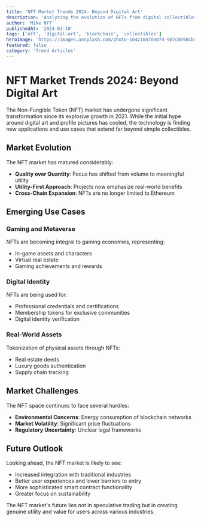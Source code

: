 ```yaml
---
title: 'NFT Market Trends 2024: Beyond Digital Art'
description: 'Analyzing the evolution of NFTs from digital collectibles to utility-driven assets with real-world applications.'
author: 'Mike NFT'
publishedAt: '2024-01-10'
tags: ['nft', 'digital-art', 'blockchain', 'collectibles']
heroImage: 'https://images.unsplash.com/photo-1642104704074-907c0698cbd9?w=800&h=400&fit=crop'
featured: false
category: 'Trend Articles'
---
```


# NFT Market Trends 2024: Beyond Digital Art

The Non-Fungible Token (NFT) market has undergone significant transformation since its explosive growth in 2021. While the initial hype around digital art and profile pictures has cooled, the technology is finding new applications and use cases that extend far beyond simple collectibles.

## Market Evolution

The NFT market has matured considerably:

- **Quality over Quantity**: Focus has shifted from volume to meaningful utility
- **Utility-First Approach**: Projects now emphasize real-world benefits
- **Cross-Chain Expansion**: NFTs are no longer limited to Ethereum

## Emerging Use Cases

### Gaming and Metaverse

NFTs are becoming integral to gaming economies, representing:

- In-game assets and characters
- Virtual real estate
- Gaming achievements and rewards

### Digital Identity

NFTs are being used for:

- Professional credentials and certifications
- Membership tokens for exclusive communities
- Digital identity verification

### Real-World Assets

Tokenization of physical assets through NFTs:

- Real estate deeds
- Luxury goods authentication
- Supply chain tracking

## Market Challenges

The NFT space continues to face several hurdles:

- **Environmental Concerns**: Energy consumption of blockchain networks
- **Market Volatility**: Significant price fluctuations
- **Regulatory Uncertainty**: Unclear legal frameworks

## Future Outlook

Looking ahead, the NFT market is likely to see:

- Increased integration with traditional industries
- Better user experiences and lower barriers to entry
- More sophisticated smart contract functionality
- Greater focus on sustainability

The NFT market's future lies not in speculative trading but in creating genuine utility and value for users across various industries.
